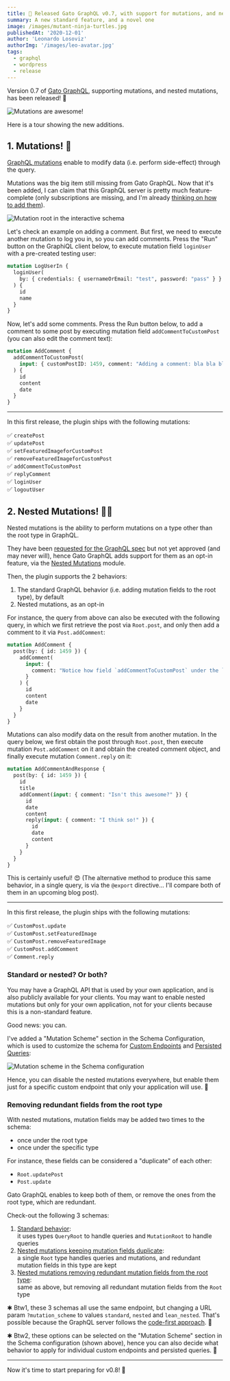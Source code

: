 ```yaml
---
title: 🎉 Released Gato GraphQL v0.7, with support for mutations, and nested mutations!
summary: A new standard feature, and a novel one
image: /images/mutant-ninja-turtles.jpg
publishedAt: '2020-12-01'
author: 'Leonardo Losoviz'
authorImg: '/images/leo-avatar.jpg'
tags:
  - graphql
  - wordpress
  - release
---
```


Version 0.7 of [Gato GraphQL](https://github.com/GatoGraphQL/GatoGraphQL/tree/master/layers/GraphQLAPIForWP/plugins/graphql-api-for-wp), supporting mutations, and nested mutations, has been released! 🎉

![Mutations are awesome!](/images/finally-got-mutations.jpg)

Here is a tour showing the new additions.

## 1. Mutations! 🚀

[GraphQL mutations](https://graphql.org/learn/queries/#mutations) enable to modify data (i.e. perform side-effect) through the query.

Mutations was the big item still missing from Gato GraphQL. Now that it's been added, I can claim that this GraphQL server is pretty much feature-complete (only subscriptions are missing, and I'm already [thinking on how to add them](https://github.com/GraphQLAPI/graphql-api-for-wp/issues/61)).

![Mutation root in the interactive schema](/images/graphql-schema-mutation-root.jpg "Mutation root in the interactive schema")

Let's check an example on adding a comment. But first, we need to execute another mutation to log you in, so you can add comments. Press the "Run" button on the GraphiQL client below, to execute mutation field `loginUser` with a pre-created testing user:  

```graphql
mutation LogUserIn {
  loginUser(
    by: { credentials: { usernameOrEmail: "test", password: "pass" } }
  ) {
    id
    name
  }
}
```

Now, let's add some comments. Press the Run button below, to add a comment to some post by executing mutation field `addCommentToCustomPost` (you can also edit the comment text):

```graphql
mutation AddComment {
  addCommentToCustomPost(
    input: { customPostID: 1459, comment: "Adding a comment: bla bla bla" }
  ) {
    id
    content
    date
  }
}
```

---

In this first release, the plugin ships with the following mutations:

✅ `createPost`<br/>
✅ `updatePost`<br/>
✅ `setFeaturedImageforCustomPost`<br/>
✅ `removeFeaturedImageforCustomPost`<br/>
✅ `addCommentToCustomPost`<br/>
✅ `replyComment`<br/>
✅ `loginUser`<br/>
✅ `logoutUser`

## 2. Nested Mutations! 🚀🚀

Nested mutations is the ability to perform mutations on a type other than the root type in GraphQL.

They have been [requested for the GraphQL spec](https://github.com/graphql/graphql-spec/issues/252) but not yet approved (and may never will), hence Gato GraphQL adds support for them as an opt-in feature, via the [Nested Mutations](https://github.com/GatoGraphQL/GatoGraphQL/tree/master/layers/GraphQLAPIForWP/plugins/graphql-api-for-wp/docs/en/modules/nested-mutations.md) module.

Then, the plugin supports the 2 behaviors:

1. The standard GraphQL behavior (i.e. adding mutation fields to the root type), by default
2. Nested mutations, as an opt-in

For instance, the query from above can also be executed with the following query, in which we first retrieve the post via `Root.post`, and only then add a comment to it via `Post.addComment`:

```graphql
mutation AddComment {
  post(by: { id: 1459 }) {
    addComment(
      input: {
        comment: "Notice how field `addCommentToCustomPost` under the `Root` type is renamed as `addComment` under the `Post` type? The schema got neater!"
      }
    ) {
      id
      content
      date
    }
  }
}
```

Mutations can also modify data on the result from another mutation. In the query below, we first obtain the post through `Root.post`, then execute mutation `Post.addComment` on it and obtain the created comment object, and finally execute mutation `Comment.reply` on it:

```graphql
mutation AddCommentAndResponse {
  post(by: { id: 1459 }) {
    id
    title
    addComment(input: { comment: "Isn't this awesome?" }) {
      id
      date
      content
      reply(input: { comment: "I think so!" }) {
        id
        date
        content
      }
    }
  }
}
```

This is certainly useful! 😍 (The alternative method to produce this same behavior, in a single query, is via the `@export` directive... I'll compare both of them in an upcoming blog post).

---

In this first release, the plugin ships with the following mutations:

✅ `CustomPost.update`<br/>
✅ `CustomPost.setFeaturedImage`<br/>
✅ `CustomPost.removeFeaturedImage`<br/>
✅ `CustomPost.addComment`<br/>
✅ `Comment.reply`

### Standard or nested? Or both?

You may have a GraphQL API that is used by your own application, and is also publicly available for your clients. You may want to enable nested mutations but only for your own application, not for your clients because this is a non-standard feature.

Good news: you can.

I've added a "Mutation Scheme" section in the Schema Configuration, which is used to customize the schema for [Custom Endpoints](https://github.com/GatoGraphQL/GatoGraphQL/tree/master/layers/GraphQLAPIForWP/plugins/graphql-api-for-wp/docs/en/modules/custom-endpoints.md) and [Persisted Queries](https://github.com/GatoGraphQL/GatoGraphQL/tree/master/layers/GraphQLAPIForWP/plugins/graphql-api-for-wp/docs/en/modules/persisted-queries.md):

![Mutation scheme in the Schema configuration](/images/releases/v07/schema-configuration-mutation-scheme.jpg)

Hence, you can disable the nested mutations everywhere, but enable them just for a specific custom endpoint that only your application will use. 💪

### Removing redundant fields from the root type

With nested mutations, mutation fields may be added two times to the schema:

- once under the root type
- once under the specific type

For instance, these fields can be considered a "duplicate" of each other:

- `Root.updatePost`
- `Post.update`

Gato GraphQL enables to keep both of them, or remove the ones from the root type, which are redundant.

Check-out the following 3 schemas:

1. [Standard behavior](https://newapi.getpop.org/graphql-interactive/):<br/>it uses types `QueryRoot` to handle queries and `MutationRoot` to handle queries
2. [Nested mutations keeping mutation fields duplicate](https://newapi.getpop.org/graphql-interactive/?mutation_scheme=nested):<br/>a single `Root` type handles queries and mutations, and redundant mutation fields in this type are kept
3. [Nested mutations removing redundant mutation fields from the root type](https://newapi.getpop.org/graphql-interactive/?mutation_scheme=lean_nested):<br/>same as above, but removing all redundant mutation fields from the `Root` type

✱ Btw1, these 3 schemas all use the same endpoint, but changing a URL param `?mutation_scheme` to values `standard`, `nested` and `lean_nested`. That's possible because the GraphQL server follows the [code-first approach](https://graphql-by-pop.com/docs/architecture/code-first.html). 🤟

✱ Btw2, these options can be selected on the "Mutation Scheme" section in the Schema configuration (shown above), hence you can also decide what behavior to apply for individual custom endpoints and persisted queries. 👏

---

Now it's time to start preparing for v0.8! 🙏
